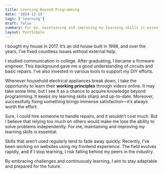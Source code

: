 ```yaml
---
title: Learning Beyond Programming
date: '2024-12-15'
tags: ['learning']
draft: false
summary: For me, maintaining and improving my learning skills is essential
layout: PostSimple
---
```


I bought my house in 2017. It’s an old house built in 1998, and over the years, I’ve fixed countless issues without external help.

I studied communication in college. After graduating, I became a firmware engineer. This background gave me a good understanding of circuits and basic repairs. I’ve also invested in various tools to support my DIY efforts.

Whenever household electrical appliances break down, I take the opportunity to learn their **working principles** through videos online. It may take some time, but I see it as a chance to acquire knowledge beyond programming. It keeps my learning skills sharp and up-to-date. Moreover, successfully fixing something brings immense satisfaction—it’s always worth the effort.

Sure, I could hire someone to handle repairs, and it wouldn’t cost much. But I believe that relying too much on others would make me lose the ability to solve problems independently. For me, maintaining and improving my learning skills is essential.

Skills that aren’t used regularly tend to fade away quickly. Recently, I’ve been working on websites using my frontend experience. The field evolves rapidly, and if I stop learning, I risk falling behind my peers in the industry.

By embracing challenges and continuously learning, I aim to stay adaptable and prepared for the future.
